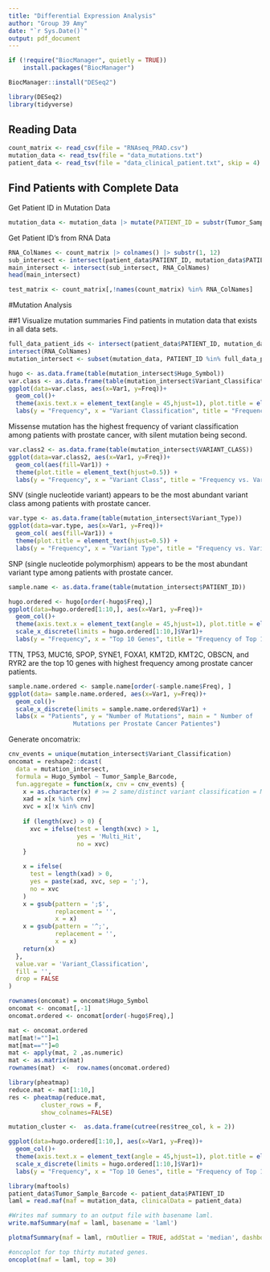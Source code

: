 ```yaml
---
title: "Differential Expression Analysis"
author: "Group 39 Amy"
date: "`r Sys.Date()`"
output: pdf_document
---
```


```r
if (!require("BiocManager", quietly = TRUE))
    install.packages("BiocManager")

BiocManager::install("DESeq2")

library(DESeq2)
library(tidyverse)
```

## Reading Data
```r
count_matrix <- read_csv(file = "RNAseq_PRAD.csv")
mutation_data <- read_tsv(file = "data_mutations.txt")
patient_data <- read_tsv(file = "data_clinical_patient.txt", skip = 4)
```

## Find Patients with Complete Data
Get Patient ID in Mutation Data
```r
mutation_data <- mutation_data |> mutate(PATIENT_ID = substr(Tumor_Sample_Barcode, 1, 12))
```

Get Patient ID's from RNA Data
```r
RNA_ColNames <- count_matrix |> colnames() |> substr(1, 12)
sub_intersect <- intersect(patient_data$PATIENT_ID, mutation_data$PATIENT_ID)
main_intersect <- intersect(sub_intersect, RNA_ColNames)
head(main_intersect)
```

```r
test_matrix <- count_matrix[,!names(count_matrix) %in% RNA_ColNames]
```

#Mutation Analysis

##1 Visualize mutation summaries
Find patients in mutation data that exists in all data sets.
```r
full_data_patient_ids <- intersect(patient_data$PATIENT_ID, mutation_data$PATIENT_ID) |>
intersect(RNA_ColNames)
mutation_intersect <- subset(mutation_data, PATIENT_ID %in% full_data_patient_ids)
```

```r
hugo <- as.data.frame(table(mutation_intersect$Hugo_Symbol))
var.class <- as.data.frame(table(mutation_intersect$Variant_Classification))
ggplot(data=var.class, aes(x=Var1, y=Freq))+
  geom_col()+
  theme(axis.text.x = element_text(angle = 45,hjust=1), plot.title = element_text(hjust=0.5)) +
  labs(y = "Frequency", x = "Variant Classification", title = "Frequency vs. Variant Classfication")
```
Missense mutation has the highest frequency of variant classification among patients with prostate cancer, with silent mutation being second.

```r
var.class2 <- as.data.frame(table(mutation_intersect$VARIANT_CLASS))
ggplot(data=var.class2, aes(x=Var1, y=Freq))+
  geom_col(aes(fill=Var1)) +
  theme(plot.title = element_text(hjust=0.5)) +
  labs(y = "Frequency", x = "Variant Class", title = "Frequency vs. Variant Class")
```
SNV (single nucleotide variant) appears to be the most abundant variant class among patients with prostate cancer.


```r
var.type <- as.data.frame(table(mutation_intersect$Variant_Type))
ggplot(data=var.type, aes(x=Var1, y=Freq))+
  geom_col( aes(fill=Var1)) +
  theme(plot.title = element_text(hjust=0.5)) +
  labs(y = "Frequency", x = "Variant Type", title = "Frequency vs. Variant type")
```
SNP (single nucleotide polymorphism) appears to be the most abundant variant type among patients with prostate cancer.

```r
sample.name <- as.data.frame(table(mutation_intersect$PATIENT_ID))

hugo.ordered <- hugo[order(-hugo$Freq),]
ggplot(data=hugo.ordered[1:10,], aes(x=Var1, y=Freq))+
  geom_col()+
  theme(axis.text.x = element_text(angle = 45,hjust=1), plot.title = element_text(hjust=0.5))+
  scale_x_discrete(limits = hugo.ordered[1:10,]$Var1)+
  labs(y = "Frequency", x = "Top 10 Genes", title = "Frequency of Top 10 Genes")
```
TTN, TP53, MUC16, SPOP, SYNE1, FOXA1, KMT2D, KMT2C, OBSCN, and RYR2 are the top 10 genes with highest frequency among prostate cancer patients.

```r

sample.name.ordered <- sample.name[order(-sample.name$Freq), ]
ggplot(data= sample.name.ordered, aes(x=Var1, y=Freq))+
  geom_col()+
  scale_x_discrete(limits = sample.name.ordered$Var1) +
  labs(x = "Patients", y = "Number of Mutations", main = " Number of 
                  Mutations per Prostate Cancer Patientes")

```

Generate oncomatrix:
```r
cnv_events = unique(mutation_intersect$Variant_Classification)
oncomat = reshape2::dcast(
  data = mutation_intersect,
  formula = Hugo_Symbol ~ Tumor_Sample_Barcode,
  fun.aggregate = function(x, cnv = cnv_events) {
    x = as.character(x) # >= 2 same/distinct variant classification = Multi_Hit
    xad = x[x %in% cnv]
    xvc = x[!x %in% cnv]
    
    if (length(xvc) > 0) {
      xvc = ifelse(test = length(xvc) > 1,
                   yes = 'Multi_Hit',
                   no = xvc)
    }
    
    x = ifelse(
      test = length(xad) > 0,
      yes = paste(xad, xvc, sep = ';'),
      no = xvc
    )
    x = gsub(pattern = ';$',
             replacement = '',
             x = x)
    x = gsub(pattern = '^;',
             replacement = '',
             x = x)
    return(x)
  },
  value.var = 'Variant_Classification',
  fill = '',
  drop = FALSE
)
```

```r
rownames(oncomat) = oncomat$Hugo_Symbol
oncomat <- oncomat[,-1]
oncomat.ordered <- oncomat[order(-hugo$Freq),]
```

```r
mat <- oncomat.ordered
mat[mat!=""]=1
mat[mat==""]=0
mat <- apply(mat, 2 ,as.numeric)
mat <- as.matrix(mat)
rownames(mat)  <-  row.names(oncomat.ordered)
```

```r
library(pheatmap)
reduce.mat <- mat[1:10,]
res <- pheatmap(reduce.mat,
         cluster_rows = F,
         show_colnames=FALSE)
```
```r
mutation_cluster <-  as.data.frame(cutree(res$tree_col, k = 2))
```


```r
ggplot(data=hugo.ordered[1:10,], aes(x=Var1, y=Freq))+
  geom_col()+
  theme(axis.text.x = element_text(angle = 45,hjust=1), plot.title = element_text(hjust=0.5))+
  scale_x_discrete(limits = hugo.ordered[1:10,]$Var1)+
  labs(y = "Frequency", x = "Top 10 Genes", title = "Frequency of Top 10 Genes")
```

```r
library(maftools)
patient_data$Tumor_Sample_Barcode <- patient_data$PATIENT_ID
laml = read.maf(maf = mutation_data, clinicalData = patient_data)
```
```r
#Writes maf summary to an output file with basename laml.
write.mafSummary(maf = laml, basename = 'laml')
```
```r
plotmafSummary(maf = laml, rmOutlier = TRUE, addStat = 'median', dashboard = TRUE, titvRaw = FALSE)
```
```r
#oncoplot for top thirty mutated genes.
oncoplot(maf = laml, top = 30)
```

